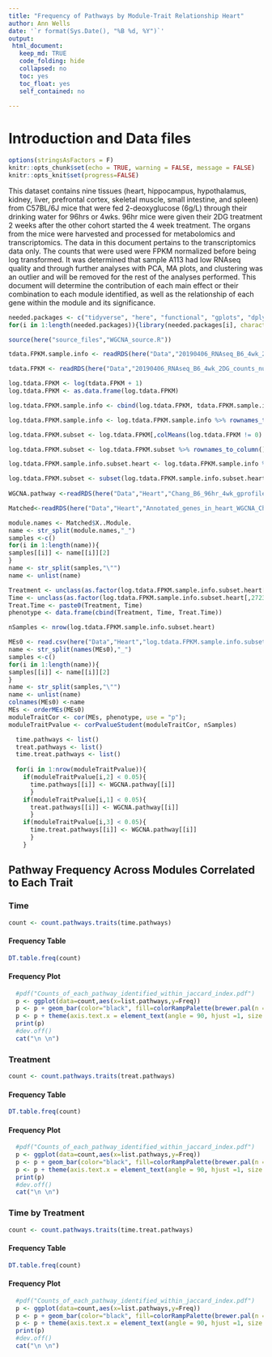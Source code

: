 ```yaml
---
title: "Frequency of Pathways by Module-Trait Relationship Heart"
author: Ann Wells
date: '`r format(Sys.Date(), "%B %d, %Y")`'
output:
 html_document:
   keep_md: TRUE
   code_folding: hide
   collapsed: no
   toc: yes
   toc_float: yes
   self_contained: no
   
---
```


# Introduction and Data files

```r
options(stringsAsFactors = F)
knitr::opts_chunk$set(echo = TRUE, warning = FALSE, message = FALSE)
knitr::opts_knit$set(progress=FALSE)
```

This dataset contains nine tissues (heart, hippocampus, hypothalamus, kidney, liver, prefrontal cortex, skeletal muscle, small intestine, and spleen) from C57BL/6J mice that were fed 2-deoxyglucose (6g/L) through their drinking water for 96hrs or 4wks. 96hr mice were given their 2DG treatment 2 weeks after the other cohort started the 4 week treatment. The organs from the mice were harvested and processed for metabolomics and transcriptomics. The data in this document pertains to the transcriptomics data only. The counts that were used were FPKM normalized before being log transformed. It was determined that sample A113 had low RNAseq quality and through further analyses with PCA, MA plots, and clustering was an outlier and will be removed for the rest of the analyses performed. This document will determine the contribution of each main effect or their combination to each module identified, as well as the relationship of each gene within the module and its significance.

```r
needed.packages <- c("tidyverse", "here", "functional", "gplots", "dplyr", "GeneOverlap", "R.utils", "reshape2","magrittr","data.table", "RColorBrewer","preprocessCore", "ARTool","emmeans", "phia", "gProfileR", "WGCNA","plotly", "pheatmap","downloadthis")
for(i in 1:length(needed.packages)){library(needed.packages[i], character.only = TRUE)}

source(here("source_files","WGCNA_source.R"))
```

```r
tdata.FPKM.sample.info <- readRDS(here("Data","20190406_RNAseq_B6_4wk_2DG_counts_phenotypes.RData"))

tdata.FPKM <- readRDS(here("Data","20190406_RNAseq_B6_4wk_2DG_counts_numeric.RData"))

log.tdata.FPKM <- log(tdata.FPKM + 1)
log.tdata.FPKM <- as.data.frame(log.tdata.FPKM)

log.tdata.FPKM.sample.info <- cbind(log.tdata.FPKM, tdata.FPKM.sample.info[,27238:27240])

log.tdata.FPKM.sample.info <- log.tdata.FPKM.sample.info %>% rownames_to_column() %>% filter(rowname != "A113") %>% column_to_rownames()

log.tdata.FPKM.subset <- log.tdata.FPKM[,colMeans(log.tdata.FPKM != 0) > 0.5] 

log.tdata.FPKM.subset <- log.tdata.FPKM.subset %>% rownames_to_column() %>% filter(rowname != "A113") %>% column_to_rownames()

log.tdata.FPKM.sample.info.subset.heart <- log.tdata.FPKM.sample.info %>% rownames_to_column() %>% filter(Tissue == "Heart") %>% column_to_rownames()

log.tdata.FPKM.subset <- subset(log.tdata.FPKM.sample.info.subset.heart, select = -c(Time,Treatment,Tissue))
  
WGCNA.pathway <-readRDS(here("Data","Heart","Chang_B6_96hr_4wk_gprofiler_pathway_annotation_list_heart_WGCNA.RData"))

Matched<-readRDS(here("Data","Heart","Annotated_genes_in_heart_WGCNA_Chang_B6_96hr_4wk.RData"))
```

```r
module.names <- Matched$X..Module.
name <- str_split(module.names,"_")
samples <-c()
for(i in 1:length(name)){
samples[[i]] <- name[[i]][2]
}  
name <- str_split(samples,"\"")
name <- unlist(name)

Treatment <- unclass(as.factor(log.tdata.FPKM.sample.info.subset.heart[,27238]))
Time <- unclass(as.factor(log.tdata.FPKM.sample.info.subset.heart[,27237]))
Treat.Time <- paste0(Treatment, Time)
phenotype <- data.frame(cbind(Treatment, Time, Treat.Time))

nSamples <- nrow(log.tdata.FPKM.sample.info.subset.heart)

MEs0 <- read.csv(here("Data","Heart","log.tdata.FPKM.sample.info.subset.heart.WGCNA.module.eigens.csv"),header = T, row.names = 1)
name <- str_split(names(MEs0),"_")
samples <-c()
for(i in 1:length(name)){
samples[[i]] <- name[[i]][2]
}  
name <- str_split(samples,"\"")
name <- unlist(name)
colnames(MEs0) <-name
MEs <- orderMEs(MEs0)
moduleTraitCor <- cor(MEs, phenotype, use = "p");
moduleTraitPvalue <- corPvalueStudent(moduleTraitCor, nSamples)
```

```r
  time.pathways <- list()
  treat.pathways <- list()
  time.treat.pathways <- list()
  
  for(i in 1:nrow(moduleTraitPvalue)){
    if(moduleTraitPvalue[i,2] < 0.05){
      time.pathways[[i]] <- WGCNA.pathway[[i]]
      }
    if(moduleTraitPvalue[i,1] < 0.05){
      treat.pathways[[i]] <- WGCNA.pathway[[i]]
      }
    if(moduleTraitPvalue[i,3] < 0.05){
      time.treat.pathways[[i]] <- WGCNA.pathway[[i]]  
      }
    }
```

## Pathway Frequency Across Modules Correlated to Each Trait {.tabset .tabset-fade .tabset-pills}

### Time
```r
count <- count.pathways.traits(time.pathways)
```

#### Frequency Table
```r
DT.table.freq(count)
```

#### Frequency Plot
```r
  #pdf("Counts_of_each_pathway_identified_within_jaccard_index.pdf")
  p <- ggplot(data=count,aes(x=list.pathways,y=Freq))
  p <- p + geom_bar(color="black", fill=colorRampPalette(brewer.pal(n = 12, name = "Paired"))(length(count[,1])), stat="identity",position="identity") + theme_classic()
  p <- p + theme(axis.text.x = element_text(angle = 90, hjust =1, size = 3)) + scale_x_discrete(labels=count$list.pathways) + xlab("Modules")
  print(p)
  #dev.off()
  cat("\n \n")
```

### Treatment
```r
count <- count.pathways.traits(treat.pathways)
```

#### Frequency Table
```r
DT.table.freq(count)
```

#### Frequency Plot
```r
  #pdf("Counts_of_each_pathway_identified_within_jaccard_index.pdf")
  p <- ggplot(data=count,aes(x=list.pathways,y=Freq))
  p <- p + geom_bar(color="black", fill=colorRampPalette(brewer.pal(n = 12, name = "Paired"))(length(count[,1])), stat="identity",position="identity") + theme_classic()
  p <- p + theme(axis.text.x = element_text(angle = 90, hjust =1, size = 3)) + scale_x_discrete(labels=count$list.pathways) + xlab("Modules")
  print(p)
  #dev.off()
  cat("\n \n")
```

### Time by Treatment
```r
count <- count.pathways.traits(time.treat.pathways)
```

#### Frequency Table
```r
DT.table.freq(count)
```

#### Frequency Plot
```r
  #pdf("Counts_of_each_pathway_identified_within_jaccard_index.pdf")
  p <- ggplot(data=count,aes(x=list.pathways,y=Freq))
  p <- p + geom_bar(color="black", fill=colorRampPalette(brewer.pal(n = 12, name = "Paired"))(length(count[,1])), stat="identity",position="identity") + theme_classic()
  p <- p + theme(axis.text.x = element_text(angle = 90, hjust =1, size = 3)) + scale_x_discrete(labels=count$list.pathways) + xlab("Modules")
  print(p)
  #dev.off()
  cat("\n \n")
```